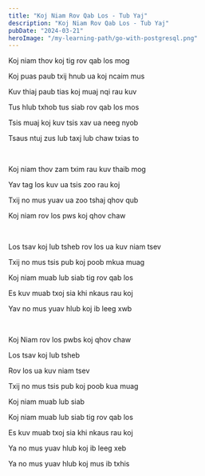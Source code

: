 ```yaml
---
title: "Koj Niam Rov Qab Los - Tub Yaj"
description: "Koj Niam Rov Qab Los - Tub Yaj"
pubDate: "2024-03-21"
heroImage: "/my-learning-path/go-with-postgresql.png"
---
```


Koj niam thov koj tig rov qab los mog

Koj puas paub txij hnub ua koj ncaim mus

Kuv thiaj paub tias koj muaj nqi rau kuv

Tus hlub txhob tus siab rov qab los mos

Tsis muaj koj kuv tsis xav ua neeg nyob

Tsaus ntuj zus lub taxj lub chaw txias to

<br />

Koj niam thov zam txim rau kuv thaib mog

Yav tag los kuv ua tsis zoo rau koj

Txij no mus yuav ua zoo tshaj qhov qub

Koj niam rov los pws koj qhov chaw

<br />

Los tsav koj lub tsheb rov los ua kuv niam tsev

Txij no mus tsis pub koj poob mkua muag

Koj niam muab lub siab tig rov qab los

Es kuv muab txoj sia khi nkaus rau koj

Yav no mus yuav hlub koj ib leeg xwb

<br />

Koj Niam rov los pwbs koj qhov chaw

Los tsav koj lub tsheb

Rov los ua kuv niam tsev

Txij no mus tsis pub koj poob kua muag

Koj niam muab lub siab

Koj niam muab lub siab tig rov qab los

Es kuv muab txoj sia khi nkaus rau koj

Ya no mus yuav hlub koj ib leeg xeb

Ya no mus yuav hlub koj mus ib txhis
